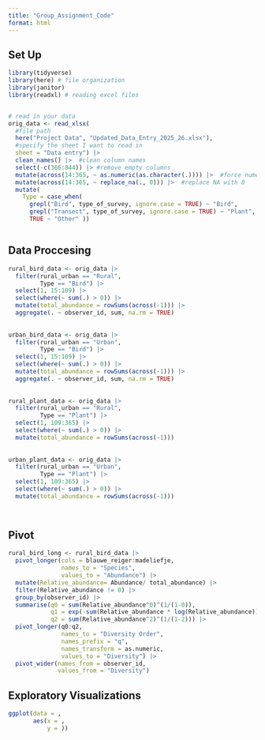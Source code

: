 ```yaml
---
title: "Group_Assignment_Code"
format: html
---
```



## Set Up
```r

library(tidyverse)
library(here) # file organization
library(janitor)
library(readxl) # reading excel files


# read in your data
orig_data <- read_xlsx(
  #file path
  here("Project Data", "Updated_Data_Entry_2025_26.xlsx"),
  #specify the sheet I want to read in
  sheet = "Data entry") |> 
  clean_names() |>  #clean column names
  select(-c(366:844)) |> #remove empty columns
  mutate(across(14:365, ~ as.numeric(as.character(.)))) |>  #force numeric in all species columns, non-numeric become NA
  mutate(across(14:365, ~ replace_na(., 0))) |>  #replace NA with 0
  mutate(
    Type = case_when(
      grepl("Bird", type_of_survey, ignore.case = TRUE) ~ "Bird",
      grepl("Transect", type_of_survey, ignore.case = TRUE) ~ "Plant",
      TRUE ~ "Other" ))



```





## Data Proccesing
```r

rural_bird_data <- orig_data |> 
  filter(rural_urban == "Rural",
         Type == "Bird") |> 
  select(1, 15:109) |> 
  select(where(~ sum(.) > 0)) |> 
  mutate(total_abundance = rowSums(across(-1))) |>  
  aggregate(. ~ observer_id, sum, na.rm = TRUE)
  
  
urban_bird_data <- orig_data |> 
  filter(rural_urban == "Urban",
         Type == "Bird") |> 
  select(1, 15:109) |> 
  select(where(~ sum(.) > 0)) |> 
  mutate(total_abundance = rowSums(across(-1))) |>  
  aggregate(. ~ observer_id, sum, na.rm = TRUE)
  
 
rural_plant_data <- orig_data |> 
  filter(rural_urban == "Rural",
         Type == "Plant") |> 
  select(1, 109:365) |> 
  select(where(~ sum(.) > 0)) |> 
  mutate(total_abundance = rowSums(across(-1))) 
    
   
urban_plant_data <- orig_data |> 
  filter(rural_urban == "Urban",
         Type == "Plant") |> 
  select(1, 109:365) |> 
  select(where(~ sum(.) > 0)) |> 
  mutate(total_abundance = rowSums(across(-1))) 

  

```


## Pivot 
```r

rural_bird_long <- rural_bird_data |> 
  pivot_longer(cols = blauwe_reiger:madeliefje,
               names_to = "Species",
               values_to = "Abundance") |> 
  mutate(Relative_abundance= Abundance/ total_abundance) |> 
  filter(Relative_abundance != 0) |> 
  group_by(observer_id) |> 
  summarise(q0 = sum(Relative_abundance^0)^(1/(1-0)),
            q1 = exp(-sum(Relative_abundance * log(Relative_abundance))),
            q2 = sum(Relative_abundance^2)^(1/(1-2))) |> 
  pivot_longer(q0:q2,
               names_to = "Diversity Order",
               names_prefix = "q",
               names_transform = as.numeric,
               values_to = "Diversity") |> 
  pivot_wider(names_from = observer_id,
              values_from = "Diversity")


```







## Exploratory Visualizations

```r

ggplot(data = ,
       aes(x = ,
           y = ))



```









